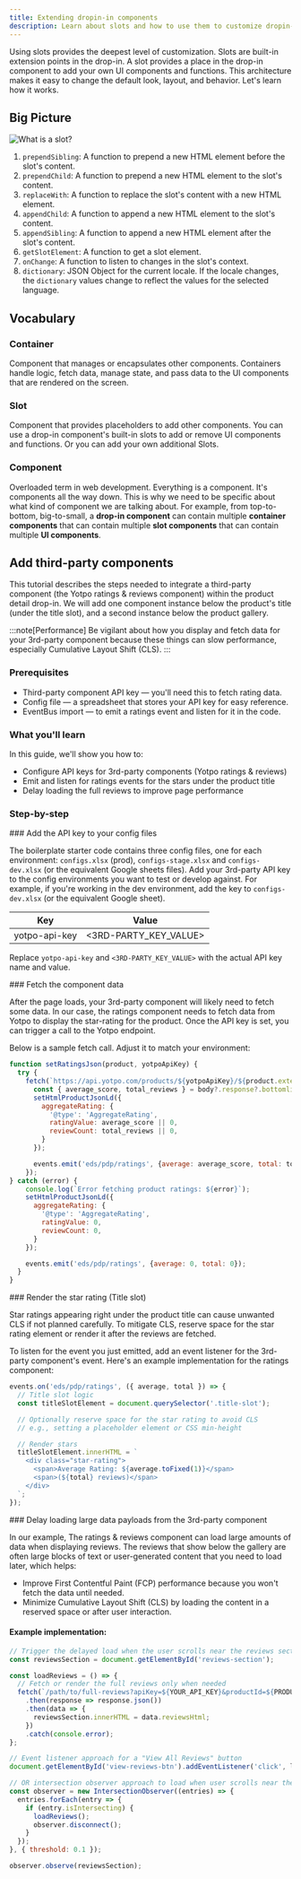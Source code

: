 ```yaml
---
title: Extending dropin-in components
description: Learn about slots and how to use them to customize dropin-in components.
---
```



Using slots provides the deepest level of customization. Slots are built-in extension points in the drop-in. A slot provides a place in the drop-in component to add your own UI components and functions. This architecture makes it easy to change the default look, layout, and behavior. Let's learn how it works.

## Big Picture

<Diagram caption="What is a slot?">![What is a slot?](@images/slots/what-is-a-slot.svg)</Diagram>

<Callouts>

1. `prependSibling`: A function to prepend a new HTML element before the slot's content.
1. `prependChild`: A function to prepend a new HTML element to the slot's content.
1. `replaceWith`: A function to replace the slot's content with a new HTML element.
1. `appendChild`: A function to append a new HTML element to the slot's content.
1. `appendSibling`: A function to append a new HTML element after the slot's content.
1. `getSlotElement`: A function to get a slot element.
1. `onChange`: A function to listen to changes in the slot's context.
1. `dictionary`: JSON Object for the current locale. If the locale changes, the `dictionary` values change to reflect the values for the selected language.

</Callouts>

## Vocabulary

<Vocabulary>

### Container

Component that manages or encapsulates other components. Containers handle logic, fetch data, manage state, and pass data to the UI components that are rendered on the screen.

### Slot

Component that provides placeholders to add other components. You can use a drop-in component's built-in slots to add or remove UI components and functions. Or you can add your own additional Slots.

### Component

Overloaded term in web development. Everything is a component. It's components all the way down. This is why we need to be specific about what kind of component we are talking about. For example, from top-to-bottom, big-to-small, a **drop-in component** can contain multiple **container components** that can contain multiple **slot components** that can contain multiple **UI components**.

</Vocabulary>

## Add third-party components

This tutorial describes the steps needed to integrate a third-party component (the Yotpo ratings & reviews component) within the product detail drop-in. We will add one component instance below the product's title (under the title slot), and a second instance below the product gallery.

:::note[Performance]
Be vigilant about how you display and fetch data for your 3rd-party component because these things can slow performance, especially Cumulative Layout Shift (CLS).
:::

### Prerequisites

- Third-party component API key — you'll need this to fetch rating data.
- Config file — a spreadsheet that stores your API key for easy reference.
- EventBus import — to emit a ratings event and listen for it in the code.

### What you'll learn

In this guide, we'll show you how to:

- Configure API keys for 3rd-party components (Yotpo ratings & reviews)
- Emit and listen for ratings events for the stars under the product title
- Delay loading the full reviews to improve page performance

### Step-by-step

<Tasks>

<Task>
### Add the API key to your config files

The boilerplate starter code contains three config files, one for each environment: `configs.xlsx` (prod), `configs-stage.xlsx` and `configs-dev.xlsx` (or the equivalent Google sheets files). Add your 3rd-party API key to the config environments you want to test or develop against. For example, if you're working in the dev environment, add the key to `configs-dev.xlsx` (or the equivalent Google sheet).

| Key                      | Value                      |
| ------------------------ | -------------------------- |
| yotpo-api-key            | \<3RD-PARTY_KEY_VALUE\>    |

Replace `yotpo-api-key` and `<3RD-PARTY_KEY_VALUE>` with the actual API key name and value.

</Task>

<Task>
### Fetch the component data

After the page loads, your 3rd-party component will likely need to fetch some data. In our case, the ratings component needs to fetch data from Yotpo to display the star-rating for the product. Once the API key is set, you can trigger a call to the Yotpo endpoint.

Below is a sample fetch call. Adjust it to match your environment:

```js
function setRatingsJson(product, yotpoApiKey) {
  try {
    fetch(`https://api.yotpo.com/products/${yotpoApiKey}/${product.externalId}/bottomline`).then(e => e.ok ? e.json() : {}).then(body => {
      const { average_score, total_reviews } = body?.response?.bottomline || {};
      setHtmlProductJsonLd({
        aggregateRating: {
          '@type': 'AggregateRating',
          ratingValue: average_score || 0,
          reviewCount: total_reviews || 0,
        }
      });

      events.emit('eds/pdp/ratings', {average: average_score, total: total_reviews});
    });
} catch (error) {
    console.log(`Error fetching product ratings: ${error}`);
    setHtmlProductJsonLd({
      aggregateRating: {
        '@type': 'AggregateRating',
        ratingValue: 0,
        reviewCount: 0,
      }
    });

    events.emit('eds/pdp/ratings', {average: 0, total: 0});
  }
}
```

</Task>

<Task>
### Render the star rating (Title slot)

Star ratings appearing right under the product title can cause unwanted CLS if not planned carefully. To mitigate CLS, reserve space for the star rating element or render it after the reviews are fetched.

To listen for the event you just emitted, add an event listener for the 3rd-party component's event. Here's an example implementation for the ratings component:

```js
events.on('eds/pdp/ratings', ({ average, total }) => {
  // Title slot logic
  const titleSlotElement = document.querySelector('.title-slot');

  // Optionally reserve space for the star rating to avoid CLS
  // e.g., setting a placeholder element or CSS min-height

  // Render stars
  titleSlotElement.innerHTML = `
    <div class="star-rating">
      <span>Average Rating: ${average.toFixed(1)}</span>
      <span>(${total} reviews)</span>
    </div>
  `;
});
```
</Task>

<Task>
### Delay loading large data payloads from the 3rd-party component

In our example, The ratings & reviews component can load large amounts of data when displaying reviews. The reviews that show below the gallery are often large blocks of text or user-generated content that you need to load later, which helps:

- Improve First Contentful Paint (FCP) performance because you won't fetch the data until needed.
- Minimize Cumulative Layout Shift (CLS) by loading the content in a reserved space or after user interaction.

#### Example implementation:

```js
// Trigger the delayed load when the user scrolls near the reviews section or clicks "View All Reviews"
const reviewsSection = document.getElementById('reviews-section');

const loadReviews = () => {
  // Fetch or render the full reviews only when needed
  fetch(`/path/to/full-reviews?apiKey=${YOUR_API_KEY}&productId=${PRODUCT_ID}`)
    .then(response => response.json())
    .then(data => {
      reviewsSection.innerHTML = data.reviewsHtml;
    })
    .catch(console.error);
};

// Event listener approach for a "View All Reviews" button
document.getElementById('view-reviews-btn').addEventListener('click', loadReviews);

// OR intersection observer approach to load when user scrolls near the section
const observer = new IntersectionObserver((entries) => {
  entries.forEach(entry => {
    if (entry.isIntersecting) {
      loadReviews();
      observer.disconnect();
    }
  });
}, { threshold: 0.1 });

observer.observe(reviewsSection);
```

</Task>

</Tasks>
